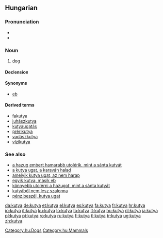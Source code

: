 ==Hungarian==

===Pronunciation===
* {{IPA|/ˈkucɒ/|lang=hu}}
* {{hyphenation|ku|tya}}

===Noun===
{{hu-noun|pl=kutyák}}

# [[dog]]

====Declension====
{{hu-decl-k-back|kuty|á|ul=y}}{{hu-pos-tok|kutyá}}

====Synonyms====
* [[eb]]

====Derived terms====
* [[fakutya]]
* [[juhászkutya]]
* [[kutyaugatás]]
* [[prérikutya]]
* [[vadászkutya]]
* [[vízikutya]]

===See also===
* [[a hazug embert hamarabb utolérik, mint a sánta kutyát]]
* [[a kutya ugat, a karaván halad]]
* [[amelyik kutya ugat, az nem harap]]
* [[egyik kutya, másik eb]]
* [[könnyebb utolérni a hazugot, mint a sánta kutyát]]
* [[kutyából nem lesz szalonna]]
* [[pénz beszél, kutya ugat]]

[[Category:hu:Dogs]]
[[Category:hu:Mammals]]

[[da:kutya]]
[[de:kutya]]
[[et:kutya]]
[[el:kutya]]
[[es:kutya]]
[[fa:kutya]]
[[fr:kutya]]
[[hr:kutya]]
[[io:kutya]]
[[it:kutya]]
[[ku:kutya]]
[[lo:kutya]]
[[lb:kutya]]
[[lt:kutya]]
[[hu:kutya]]
[[nl:kutya]]
[[ja:kutya]]
[[pl:kutya]]
[[pt:kutya]]
[[ro:kutya]]
[[ru:kutya]]
[[fi:kutya]]
[[tl:kutya]]
[[tr:kutya]]
[[ug:kutya]]
[[zh:kutya]]
